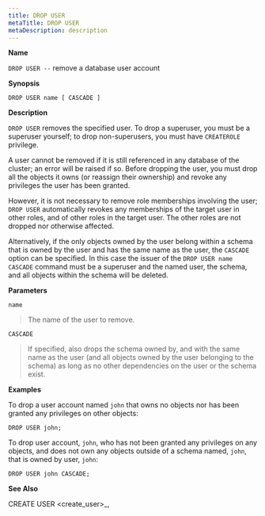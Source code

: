 ```yaml
---
title: DROP USER
metaTitle: DROP USER
metaDescription: description
---
```


**Name**

`DROP USER --` remove a database user account

**Synopsis**

``` text
DROP USER name [ CASCADE ]
```

**Description**

`DROP USER` removes the specified user. To drop a superuser, you must be
a superuser yourself; to drop non-superusers, you must have `CREATEROLE`
privilege.

A user cannot be removed if it is still referenced in any database of
the cluster; an error will be raised if so. Before dropping the user,
you must drop all the objects it owns (or reassign their ownership) and
revoke any privileges the user has been granted.

However, it is not necessary to remove role memberships involving the
user; `DROP USER` automatically revokes any memberships of the target
user in other roles, and of other roles in the target user. The other
roles are not dropped nor otherwise affected.

Alternatively, if the only objects owned by the user belong within a
schema that is owned by the user and has the same name as the user, the
`CASCADE` option can be specified. In this case the issuer of the `DROP
USER name CASCADE` command must be a superuser and the named user, the
schema, and all objects within the schema will be deleted.

**Parameters**

`name`

> The name of the user to remove.

`CASCADE`

> If specified, also drops the schema owned by, and with the same name
> as the user (and all objects owned by the user belonging to the
> schema) as long as no other dependencies on the user or the schema
> exist.

**Examples**

To drop a user account named `john` that owns no objects nor has been
granted any privileges on other objects:

``` text
DROP USER john;
```

To drop user account, `john`, who has not been granted any privileges on
any objects, and does not own any objects outside of a schema named,
`john`, that is owned by user, `john`:

``` text
DROP USER john CASCADE;
```

**See Also**

<span class="title-ref">CREATE USER \<create_user\>_</span>,
